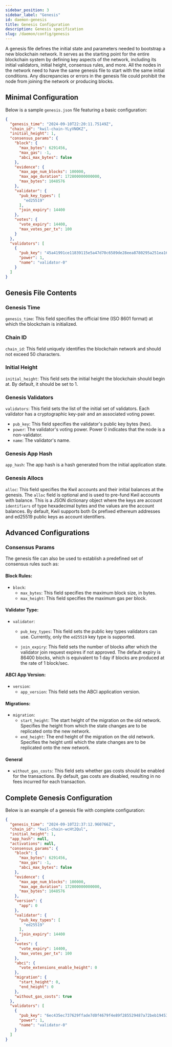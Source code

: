 ```yaml
---
sidebar_position: 3
sidebar_label: "Genesis"
id: daemon-genesis
title: Genesis Configuration
description: Genesis specification
slug: /daemon/config/genesis
---
```


A genesis file defines the initial state and parameters needed to bootstrap a new blockchain network. It serves as the starting point for the entire blockchain system by defining key aspects of the network, including its initial validators, initial height, consensus rules, and more. All the nodes in the network need to have the same genesis file to start with the same initial conditions. Any discrepancies or errors in the genesis file could prohibit the node from joining the network or producing blocks.

## Minimal Configuration

Below is a sample `genesis.json` file featuring a basic configuration:

```json title="sample genesis.json file"
{
  "genesis_time": "2024-09-10T22:20:11.75149Z",
  "chain_id": "kwil-chain-YLyVNOKZ",
  "initial_height": 1,
  "consensus_params": {
    "block": {
      "max_bytes": 6291456,
      "max_gas": -1,
      "abci_max_bytes": false
    },
    "evidence": {
      "max_age_num_blocks": 100000,
      "max_age_duration": 172800000000000,
      "max_bytes": 1048576
    },
    "validator": {
      "pub_key_types": [
        "ed25519"
      ],
      "join_expiry": 14400
    },
    "votes": {
      "vote_expiry": 14400,
      "max_votes_per_tx": 100
    }
  },
  "validators": [
    {
      "pub_key": "45a41991ce11839115e5a47d70c6589de28eea8780295a251ea16b62ec1accdd",
      "power": 1,
      "name": "validator-0"
    }
  ]
}
```

## Genesis File Contents

### Genesis Time

 `genesis_time`: This field specifies the official time (ISO 8601 format) at which the blockchain is initialized.

### Chain ID

 `chain_id`: This field uniquely identifies the blockchain network and should not exceed 50 characters.

### Initial Height

 `initial_height`: This field sets the initial height the blockchain should begin at. By default, it should be set to 1.

### Genesis Validators

 `validators`: This field sets the list of the initial set of validators. Each validator has a cryptographic key-pair and an associated voting power.
  - `pub_key`: This field specifies the validator's public key bytes (hex).
  - `power`: The validator's voting power. Power 0 indicates that the node is a non-validator.
  - `name`: The validator's name. 

### Genesis App Hash

 `app_hash`: The app hash is a hash generated from the initial application state.

### Genesis Allocs
 `alloc`: This field specifies the Kwil accounts and their initial balances at the genesis. The `alloc` field is optional and is used to pre-fund Kwil accounts with balance.
 This is a JSON dictionary object where the keys are account `identifiers` of type hexadecimal bytes and the values are the account balances. By default, Kwil supports both
 0x prefixed ethereum addresses and ed25519 public keys as account identifiers.

## Advanced Configurations

### Consensus Params

The genesis file can also be used to establish a predefined set of consensus rules such as:
#### Block Rules:

  - `block`: 
      - `max_bytes`: This field specifies the maximum block size, in bytes.
      - `max_height`: This field specifies the maximum gas per block.

#### Validator Type:

  - `validator`:
    -  `pub_key_types`: This field sets the public key types validators can use. Currently, only the `ed25519` key type is supported.

    -  `join_expiry`: This field sets the number of blocks after which the validator join request expires if not approved. The default expiry is 86400 blocks, which is equivalent to 1 day if blocks are produced at the rate of 1 block/sec.

#### ABCI App Version:

  - `version`:
    - `app_version`: This field sets the ABCI application version. 

#### Migrations:
  
  - `migration`:
    - `start_height`: The start height of the migration on the old network. Specifies the height from which the state changes are to be replicated onto the new network.
    - `end_height`: The end height of the migration on the old network. Specifies the height until which the state changes are to be replicated onto the new network.

#### General

  - `without_gas_costs`:  This field sets whether gas costs should be enabled for the transactions. By default, gas costs are disabled, resulting in no fees incurred for each transaction.

## Complete Genesis Configuration

Below is an example of a genesis file with complete configuration:

```json title="sample genesis.json file"
{
  "genesis_time": "2024-09-10T22:37:12.960766Z",
  "chain_id": "kwil-chain-wcHt2Qul",
  "initial_height": 1,
  "app_hash": null,
  "activations": null,
  "consensus_params": {
    "block": {
      "max_bytes": 6291456,
      "max_gas": -1,
      "abci_max_bytes": false
    },
    "evidence": {
      "max_age_num_blocks": 100000,
      "max_age_duration": 172800000000000,
      "max_bytes": 1048576
    },
    "version": {
      "app": 0
    },
    "validator": {
      "pub_key_types": [
        "ed25519"
      ],
      "join_expiry": 14400
    },
    "votes": {
      "vote_expiry": 14400,
      "max_votes_per_tx": 100
    },
    "abci": {
      "vote_extensions_enable_height": 0
    },
    "migration": {
      "start_height": 0,
      "end_height": 0
    },
    "without_gas_costs": true
  },
  "validators": [
    {
      "pub_key": "6ec435ec737629ffade7d0f4679f4e89f285529487a72beb1945326c3b59be4a",
      "power": 1,
      "name": "validator-0"
    }
  ]
}
```
